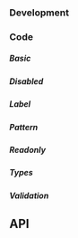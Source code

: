 
### Development

### Code

##### Basic

<InputPlayground />

##### Disabled

<InputDisabledPlayground />

##### Label

<InputLabelPlayground />

##### Pattern

<InputPatternPlayground />

##### Readonly

<InputReadonlyPlayground />

##### Types

<InputTypesPlayground />

##### Validation

<InputValidationPlayground />

## API

<PropsApi />
